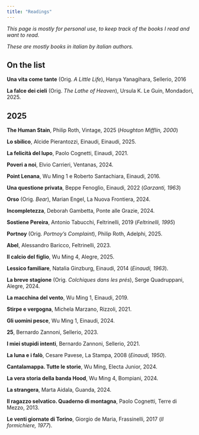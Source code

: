 ```yaml
---
title: "Readings"
---
```


*This page is mostly for personal use, to keep track of the books I read and want to read.*

*These are mostly books in italian by italian authors.*

## On the list

**Una vita come tante** (Orig. *A Little Life*), Hanya Yanagihara, Sellerio, 2016

**La falce dei cieli**  (Orig. *The Lathe of Heaven*), Ursula K. Le Guin, Mondadori, 2025.

## 2025

**The Human Stain**, Philip Roth, Vintage, 2025 (*Houghton Mifflin, 2000*)

**Lo sbilico**, Alcide Pierantozzi, Einaudi, Einaudi, 2025.

**La felicità del lupo**, Paolo Cognetti, Einaudi, 2021.

**Poveri a noi**, Elvio Carrieri, Ventanas, 2024.

**Point Lenana**, Wu Ming 1 e Roberto Santachiara, Einaudi, 2016.

**Una questione privata**, Beppe Fenoglio, Einaudi, 2022 (*Garzanti, 1963*)

**Orso** (Orig. *Bear*), Marian Engel, La Nuova Frontiera, 2024.

**Incompletezza**, Deborah Gambetta, Ponte alle Grazie, 2024.

**Sostiene Pereira**, Antonio Tabucchi, Feltrinelli, 2019 (*Feltrinelli, 1995*)

**Portnoy** (Orig. *Portnoy's Complaint*), Philip Roth, Adelphi, 2025.

**Abel**, Alessandro Baricco, Feltrinelli, 2023.

**Il calcio del figlio**, Wu Ming 4, Alegre, 2025.

**Lessico familiare**, Natalia Ginzburg, Einaudi, 2014 (*Einaudi, 1963*).

**La breve stagione** (Orig. *Colchiques dans les prés*), Serge Quadruppani, Alegre, 2024. 

**La macchina del vento**, Wu Ming 1, Einaudi, 2019.

**Stirpe e vergogna**, Michela Marzano, Rizzoli, 2021.

**Gli uomini pesce**, Wu Ming 1, Einaudi, 2024.

**25**, Bernardo Zannoni, Sellerio, 2023.

**I miei stupidi intenti**, Bernardo Zannoni, Sellerio, 2021.

**La luna e i falò**, Cesare Pavese, La Stampa, 2008 (*Einaudi, 1950*).

**Cantalamappa. Tutte le storie**, Wu Ming, Electa Junior, 2024.

**La vera storia della banda Hood**, Wu Ming 4, Bompiani, 2024.

**La strangera**, Marta Aidala, Guanda, 2024.

**Il ragazzo selvatico. Quaderno di montagna**, Paolo Cognetti, Terre di Mezzo, 2013.

**Le venti giornate di Torino**, Giorgio de Maria, Frassinelli, 2017 (*Il formichiere, 1977*).

